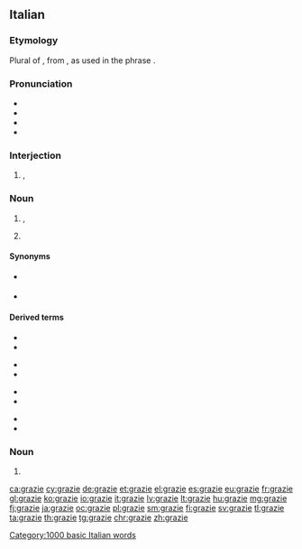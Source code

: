 ==Italian==

===Etymology===
Plural of {{m|it|grazia}}, from {{etyl|la|it}} {{m|la|grātia}}, as used in the phrase {{m|la|grātiās agō||to thank, to express thanks}}.

===Pronunciation===
* {{IPA|/ˈɡrattsje/|[ˈɡrät̪͡ːs̪je]|lang=it}}
* {{audio|It-Grazie.oga|Audio (female)|lang=it}}
* {{audio|It-grazie.ogg|Audio (male)|lang=it}}
* {{hyphenation|grà|zie|lang=it}}

===Interjection===
{{head|it|interjection}}

# {{l|en|thank you}}, {{l|en|thanks|thanks!}}
#: {{ux|it|'''Grazie''' di essere venuti!|'''Thanks''' for coming!|inline=1}}

===Noun===
{{it-noun|m|-}}

# {{l|en|thanks|id=expression of gratitude}}, {{l|en|thank-you}} {{gloss|an expression of gratitude}}
#: {{ux|it|Se ne andò senza neppure dirmi '''grazie'''.|He/She went away without even '''thanking''' me.}}
# {{l|en|gratitude}}

====Synonyms====
* {{sense|thanks}} {{l|it|ringraziamento}}
* {{sense|gratitude}} {{l|it|[[gratitudine]], [[riconoscenza]]}}

====Derived terms====
{{top4}}
* {{l|it|grazie a}}
* {{l|it|grazie mille}}
{{mid4}}
* {{l|it|grazie molte}}
* {{l|it|grazie tante}}
{{mid4}}
* {{l|it|mille grazie}}
* {{l|it|molte grazie}}
{{mid4}}
* {{l|it|ringraziare}}
* {{l|it|tante grazie}}
{{bottom}}

===Noun===
{{head|it|noun plural form|g=f}}

# {{plural of|grazia|lang=it}}

[[Category:1000 basic Italian words]]

[[ca:grazie]]
[[cy:grazie]]
[[de:grazie]]
[[et:grazie]]
[[el:grazie]]
[[es:grazie]]
[[eu:grazie]]
[[fr:grazie]]
[[gl:grazie]]
[[ko:grazie]]
[[io:grazie]]
[[it:grazie]]
[[lv:grazie]]
[[lt:grazie]]
[[hu:grazie]]
[[mg:grazie]]
[[fj:grazie]]
[[ja:grazie]]
[[oc:grazie]]
[[pl:grazie]]
[[sm:grazie]]
[[fi:grazie]]
[[sv:grazie]]
[[tl:grazie]]
[[ta:grazie]]
[[th:grazie]]
[[tg:grazie]]
[[chr:grazie]]
[[zh:grazie]]
